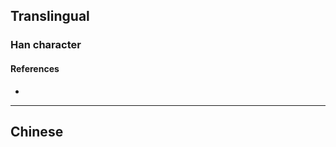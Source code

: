 {{character info/new}}
{{also|護}}
==Translingual==

===Han character===
{{Han char|rn=64|rad=手|as=04|sn=7|four=|canj=QIS|ids=⿰扌户}}

====References====
* {{Han ref|kx=0422.121|hdz=31844.030|uh=62A4|ud=25252}}

----

==Chinese==
{{zh-see|護}}